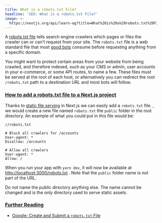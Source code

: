 ```yaml
---
title: What is a robots.txt File?
headline: 'SEO: What is a robots.txt File?'
image: >-
  https://nextjs.org/api/learn-og?title=What%20is%20a%20robots.txt%20File?&amp;chapter=6
---
```


A [robots.txt file](https://developers.google.com/search/docs/advanced/robots/intro) tells search engine crawlers which pages or files the crawler can or can't request from your site. The `robots.txt` file is a web standard file that most [good bots](https://www.cloudflare.com/learning/bots/how-to-manage-good-bots) consume before requesting anything from a specific domain.

You might want to protect certain areas from your website from being crawled, and therefore indexed, such as your CMS or admin, user accounts in your e-commerce, or some API routes, to name a few. These files must be served at the root of each host, or alternatively you can redirect the root `/robots.txt` path to a destination URL and most bots will follow.

### [How to add a robots.txt file to a Next.js project](#how-to-add-a-robotstxt-file-to-a-nextjs-project)

Thanks to [static file serving](/docs/basic-features/static-file-serving) in Next.js we can easily add a `robots.txt` file. , we would create a new file named `robots.txt` the `public` folder in the root directory. An example of what you could put in this file would be:

```
//robots.txt
 
# Block all crawlers for /accounts
User-agent: *
Disallow: /accounts
 
# Allow all crawlers
User-agent: *
Allow: /
```

When you run your app with `yarn dev`, it will now be available at [http://localhost:3000/robots.txt](http://localhost:3000/robots.txt) . Note that the `public` folder name is not part of the URL.

Do not name the public directory anything else. The name cannot be changed and is the only directory used to serve static assets.

### [Further Reading](#further-reading)

*   [Google: Create and Submit a `robots.txt` File](https://developers.google.com/search/docs/advanced/robots/create-robots-txt)
